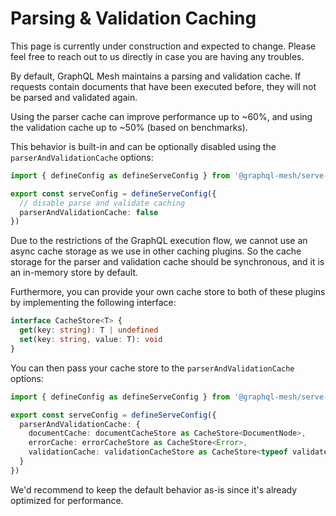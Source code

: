 
# Parsing & Validation Caching

<Callout>
  This page is currently under construction and expected to change. Please feel free to reach out to
  us directly in case you are having any troubles.
</Callout>

By default, GraphQL Mesh maintains a parsing and validation cache. If requests contain documents
that have been executed before, they will not be parsed and validated again.

Using the parser cache can improve performance up to ~60%, and using the validation cache up to ~50%
(based on benchmarks).

This behavior is built-in and can be optionally disabled using the `parserAndValidationCache`
options:

```ts filename="mesh.config.ts" {4,5}
import { defineConfig as defineServeConfig } from '@graphql-mesh/serve-cli'

export const serveConfig = defineServeConfig({
  // disable parse and validate caching
  parserAndValidationCache: false
})
```

<Callout>
  Due to the restrictions of the GraphQL execution flow, we cannot use an async cache storage as we
  use in other caching plugins. So the cache storage for the parser and validation cache should be
  synchronous, and it is an in-memory store by default.
</Callout>

Furthermore, you can provide your own cache store to both of these plugins by implementing the
following interface:

```ts
interface CacheStore<T> {
  get(key: string): T | undefined
  set(key: string, value: T): void
}
```

You can then pass your cache store to the `parserAndValidationCache` options:

```ts filename="mesh.config.ts" {9-13}
import { defineConfig as defineServeConfig } from '@graphql-mesh/serve-cli'

export const serveConfig = defineServeConfig({
  parserAndValidationCache: {
    documentCache: documentCacheStore as CacheStore<DocumentNode>,
    errorCache: errorCacheStore as CacheStore<Error>,
    validationCache: validationCacheStore as CacheStore<typeof validate>
  }
})
```

<Callout>
  We'd recommend to keep the default behavior as-is since it's already optimized for performance.
</Callout>
